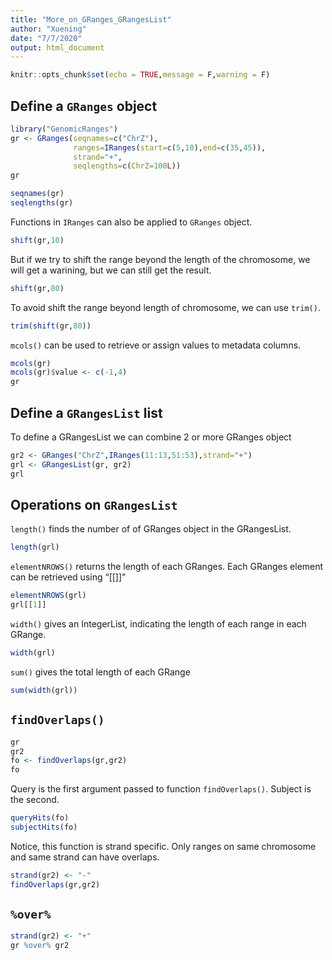 ```yaml
---
title: "More_on_GRanges_GRangesList"
author: "Xuening"
date: "7/7/2020"
output: html_document
---
```


```r
knitr::opts_chunk$set(echo = TRUE,message = F,warning = F)
```

## Define a `GRanges` object
```r
library("GenomicRanges")
gr <- GRanges(seqnames=c("ChrZ"),
              ranges=IRanges(start=c(5,10),end=c(35,45)),
              strand="+",
              seqlengths=c(ChrZ=100L))
gr

seqnames(gr)
seqlengths(gr)
```

Functions in `IRanges` can also be applied to `GRanges` object.
```r
shift(gr,10)
```

But if we try to shift the range beyond the length of the chromosome, we will get a warining, but we can still get the result.

```r
shift(gr,80)
```

To avoid shift the range beyond length of chromosome, we can use `trim()`.

```r
trim(shift(gr,80))
```

`mcols()` can be used to retrieve or assign values to metadata columns.

```r
mcols(gr)
mcols(gr)$value <- c(-1,4)
gr
```

## Define a `GRangesList` list

To define a GRangesList we can combine 2 or more GRanges object
```r
gr2 <- GRanges("ChrZ",IRanges(11:13,51:53),strand="+")
grl <- GRangesList(gr, gr2)
grl
```

## Operations on `GRangesList`

`length()` finds the number of of GRanges object in the GRangesList.
```r
length(grl)
```

`elementNROWS()` returns the length of each GRanges. Each GRanges element can be retrieved using "[[]]"
```r
elementNROWS(grl)
grl[[1]]
```

`width()` gives an IntegerList, indicating the length of each range in each GRange. 

```r
width(grl)
```

`sum()` gives the total length of each GRange
```r
sum(width(grl))
```

## `findOverlaps()`

```r
gr
gr2
fo <- findOverlaps(gr,gr2)
fo
```

Query is the first argument passed to function `findOverlaps()`. Subject is the second.

```r
queryHits(fo)
subjectHits(fo)
```

Notice, this function is strand specific. Only ranges on same chromosome and same strand can have overlaps.
```r
strand(gr2) <- "-"
findOverlaps(gr,gr2)
```


## `%over%`

```r
strand(gr2) <- "+"
gr %over% gr2
```

